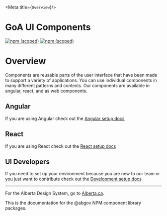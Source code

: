 
<Meta title={`Overview`}/>

# GoA UI Components

[![npm (scoped)](https://img.shields.io/npm/v/@abgov/web-components/alpha?color=%230081a2&label=web-components&style=flat-square)](https://www.npmjs.com/package/@abgov/web-components)
[![npm (scoped)](https://img.shields.io/npm/v/@abgov/react-components/alpha?color=%230081a2&label=react-components&style=flat-square)](https://www.npmjs.com/package/@abgov/react-components)

# Overview

Components are reusable parts of the user interface that have been made to support a variety of applications.
You can use individual components in many different patterns and contexts. Our components are available in angular, react, and as web components.

## Angular

If you are using Angular check out the [Angular setup docs](./?path=/docs/setup-angular--page)

## React

If you are using React check out the [React setup docs](./?path=/docs/setup-react--page)

## UI Developers

If you need to set up your environment because you are new to our team or you just want to contribute check out the [Development setup docs](./?path=/docs/setup-contributors--page)

---

For the Alberta Design System, go to [Alberta.ca](https://www.alberta.ca/goa/design-system).

This is the documentation for the @abgov NPM component library packages.
